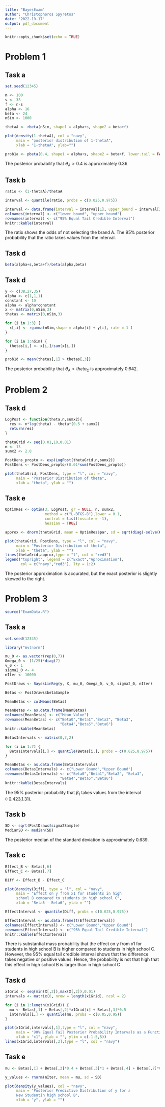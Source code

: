 ```yaml
---
title: "BayesExam"
author: "Christophoros Spyretos"
date: '2022-10-17'
output: pdf_document
---
```


```r
knitr::opts_chunk$set(echo = TRUE)
```

# Problem 1

## Task a

```r
set.seed(12345)

n <- 100
s <- 38
f <- n-s
alpha <- 16
beta <- 24
nSim <- 1000

thetaA <- rbeta(nSim, shape1 = alpha+s, shape2 = beta+f)

plot(density(1-thetaA), col = "navy",
     main = "posterior distribution of 1-thetaA",
     xlab = "1-thetaA", ylab="")

prob1a <- pbeta(0.4, shape1 = alpha+s, shape2 = beta+f, lower.tail = FALSE)
```

The posterior probability that $\theta_A > 0.4$ is approximately 0.36.

## Task b

```r
ratio <- (1-thetaA)/thetaA

interval <- quantile(ratio, probs = c(0.025,0.975))

interval <- data.frame(interval = interval[1], upper_bound = interval[2])
colnames(interval) <- c("lower bound", "upper bound")
rownames(interval) <- c("95% Equal Tail Credible Interval")
knitr::kable(interval)
```

The ratio shows the odds of not selecting the brand A. The 95% posterior probability that the ratio takes values from the interval. 

## Task d 

```r
beta(alpha+s,beta+f)/beta(alpha,beta)
```

## Task d

```r
y <- c(38,27,35)
alpha <- c(1,1,1)
constant <- 10
alpha <- alpha*constant
x <- matrix(0,nSim,3)
thetas <- matrix(0,nSim,3)

for (i in 1:3) {
  x[,i] <- rgamma(nSim,shape = alpha[i] + y[i], rate = 1 )
}

for (i in 1:nSim) {
  thetas[i,] <- x[i,]/sum(x[i,])
}

prob1d <- mean(thetas[,1] > thetas[,3])
```

The posterior probability that $\theta_A > theta_C$ is approximately 0.642.


# Problem 2

## Task d

```r
LogPost <- function(theta,n,sumx2){
  res <- n*log(theta) - theta*(0.5 + sumx2)
  return(res)
}

thetaGrid <- seq(0.01,10,0.01)
n <- 13
sumx2 <- 2.8

PostDens_propto <- exp(LogPost(thetaGrid,n,sumx2))
PostDens <- PostDens_propto/(0.01*sum(PostDens_propto))

plot(thetaGrid, PostDens, type = "l", col = "navy",
     main = "Posterior Distribution of theta",
     xlab = "theta", ylab = "")
```

## Task e

```r
OptimRes <- optim(3, LogPost, gr = NULL, n, sumx2,
                  method = c("L-BFGS-B"),lower = 0.1, 
                  control = list(fnscale = -1),
                  hessian = TRUE)

approx <- dnorm(thetaGrid, mean = OptimRes$par, sd = sqrt(diag(-solve(OptimRes$hessian))))

plot(thetaGrid, PostDens, type = "l", col = "navy",
     main = "Posterior Distribution of theta",
     xlab = "theta", ylab = "")
lines(thetaGrid,approx,type = "l", col = "red3")
legend("topright", legend = c("Exact","Aproximation"), 
       col = c("navy","red3"), lty = 1:2)
```

The posterior approximation is accurated, but the exact posterior is slightly skewed to the right.

# Problem 3

```r
source("ExamData.R")
```

## Task a

```r
set.seed(12345)

library("mvtnorm")

mu_0 <- as.vector(rep(0,7))
Omega_0 <- (1/25)*diag(7)
v_0 <- 1
sigma2_0 <- 4
nIter <- 10000

PostDraws <- BayesLinReg(y, X, mu_0, Omega_0, v_0, sigma2_0, nIter)
```

```r
Betas <- PostDraws$betaSample

MeanBetas <- colMeans(Betas)

MeanBetas <- as.data.frame(MeanBetas)
colnames(MeanBetas) <- c("Mean Value")
rownames(MeanBetas) <- c("Beta0","Beta1","Beta2", "Beta3", 
                         "Beta4","Beta5","Beta6")
knitr::kable(MeanBetas)
```

```r
BetasIntervals <- matrix(0,7,2)

for (i in 1:7) {
  BetasIntervals[i,] <- quantile(Betas[i,], probs = c(0.025,0.975))
}

MeanBetas <- as.data.frame(BetasIntervals)
colnames(BetasIntervals) <- c("Lower Bound","Upper Bound")
rownames(BetasIntervals) <- c("Beta0","Beta1","Beta2", "Beta3", 
                         "Beta4","Beta5","Beta6")
knitr::kable(BetasIntervals)
```

The 95% posterior probability that $\beta_1$ takes values from the interval (-0.423,1.31).

## Task b

```r
SD <- sqrt(PostDraws$sigma2Sample)
MedianSD <- median(SD)
```

The posterior median of the standard deviation is approximately 0.639.

## Task c

```r
Effect_B <- Betas[,6]
Effect_C <- Betas[,7]

Diff <- Effect_B - Effect_C

plot(density(Diff), type = "l", col = "navy",
     main = "Effect on y from x1 for students in high 
     school B compared to students in high school C",
     xlab = "Beta5 - Beta6", ylab = "")

EffectInterval <- quantile(Diff, probs = c(0.025,0.975))

EffectInterval <- as.data.frame(t(EffectInterval))
colnames(EffectInterval) <- c("Lower Bound","Upper Bound")
rownames(EffectInterval) <- c("95% Equal Tail Credible Interval")
knitr::kable(EffectInterval)
```

There is substantial mass probability that the effect on y from x1 for students in high school B is higher compared to students in high school C. However, the 95% equal tail credible interval shows that the difference takes negative or positive values. Hence, the probability is not that high that this effect in high school B is larger than in high school C 

## Task d

```r
x1Grid <- seq(min(X[,2]),max(X[,2]),0.01)
intervals <- matrix(0, nrow = length(x1Grid), ncol = 2)

for (i in 1:length(x1Grid)) {
  mu <- Betas[,1] + Betas[,2]*x1Grid[i] + Betas[,3]*0.5
  intervals[i,] <- quantile(mu, probs = c(0.05,0.95))
}

plot(x1Grid,intervals[,1],type = "l", col = "navy",
     main = "90% Equal Tail Posterior Probability Intervals as a Function of x1",
     xlab = "x1", ylab = "", ylim = c(-1.5,5))
lines(x1Grid,intervals[,2],type = "l", col = "navy")
```

## Task e

```r
mu <- Betas[,1] + Betas[,2]*0.4 + Betas[,3]*1 + Betas[,4] + Betas[,7]*0.4

y_values <- rnorm(nIter, mean = mu, sd = SD)

plot(density(y_values), col = "navy",
     main = "Posterior Predictive Distribution of y for a 
     New Studentin high school B",
     xlab = "y", ylab = "")
```


























